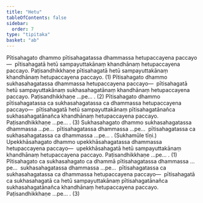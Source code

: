 ```yaml
---
title: "Hetu"
tableOfContents: false
sidebar:
  order: 7
type: "tipitaka"
basket: "ab"
---
```



<DynamicBreadcrumb />

<Division number="17">

<Paragraph number="678">
Pītisahagato dhammo pītisahagatassa dhammassa hetupaccayena paccayo—  pītisahagatā hetū sampayuttakānaṃ khandhānaṃ hetupaccayena paccayo. Paṭisandhikkhaṇe pītisahagatā hetū sampayuttakānaṃ khandhānaṃ hetupaccayena paccayo. (1)
</Paragraph>

<Paragraph number="679">
Pītisahagato dhammo sukhasahagatassa dhammassa hetupaccayena paccayo—  pītisahagatā hetū sampayuttakānaṃ sukhasahagatānaṃ khandhānaṃ hetupaccayena paccayo. Paṭisandhikkhaṇe …pe… . (2)
</Paragraph>

<Paragraph number="680">
Pītisahagato dhammo pītisahagatassa ca sukhasahagatassa ca dhammassa hetupaccayena paccayo—  pītisahagatā hetū sampayuttakānaṃ pītisahagatānañca sukhasahagatānañca khandhānaṃ hetupaccayena paccayo. Paṭisandhikkhaṇe …pe… . (3)
</Paragraph>

</Division>
<Division number="18">

<Paragraph number="681">
Sukhasahagato dhammo sukhasahagatassa dhammassa …pe…  pītisahagatassa dhammassa …pe…  pītisahagatassa ca sukhasahagatassa ca dhammassa …pe… . (Sukhamūle tīṇi.)
</Paragraph>

<Paragraph number="682">
Upekkhāsahagato dhammo upekkhāsahagatassa dhammassa hetupaccayena paccayo—  upekkhāsahagatā hetū sampayuttakānaṃ khandhānaṃ hetupaccayena paccayo. Paṭisandhikkhaṇe …pe… . (1)
</Paragraph>

<Paragraph number="683">
Pītisahagato ca sukhasahagato ca dhammā pītisahagatassa dhammassa …pe…  sukhasahagatassa dhammassa …pe…  pītisahagatassa ca sukhasahagatassa ca dhammassa hetupaccayena paccayo—  pītisahagatā ca sukhasahagatā ca hetū sampayuttakānaṃ pītisahagatānañca sukhasahagatānañca khandhānaṃ hetupaccayena paccayo. Paṭisandhikkhaṇe …pe… . (3)
</Paragraph>
</Division>